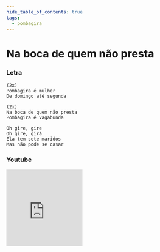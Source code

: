 ```yaml
---
hide_table_of_contents: true
tags:
  - pombagira
---
```


# Na boca de quem não presta

### Letra

```text
(2x)
Pombagira é mulher
De domingo até segunda

(2x)
Na boca de quem não presta
Pombagira é vagabunda

Oh gire, gire
Oh gire, girá
Ela tem sete maridos
Mas não pode se casar
```

### Youtube

<iframe
  width="200"
  height="200"
  src="https://www.youtube.com/embed/iF0vDrek9-s"
  title="YouTube video player"
  frameborder="0"
  allow="accelerometer; autoplay; clipboard-write; encrypted-media; gyroscope; picture-in-picture; web-share"
  referrerpolicy="strict-origin-when-cross-origin"
  allowfullscreen
></iframe>
